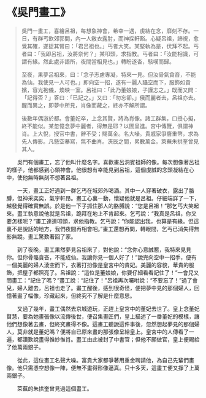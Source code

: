 # 《吳門畫工》

> 吳門一畫工，喜繪呂祖，每想象神會，希幸一遇，虔結在念，靡刻不存。一日，有群丐飲郊郭間，內一人敝衣露肘，而神採軒豁。心疑呂祖，諦視，愈覺其確，遂捉其臂曰：「君呂祖也。」丐者大笑。某堅執為是，伏拜不起。丐者曰：「我即呂祖，汝將奈何？」某叩頭，求指教。丐者曰：「汝能相識，可謂有緣。然此處非語所，夜間當相見也。」轉盼遂杳，駭嘆而歸。
>
> 至夜，果夢呂祖來，曰：「念子志慮專凝，特來一見。但汝骨氣貪吝，不能為仙。我使見一人可也。」即向空一招，遂有一麗人躡空而下，服飾如貴嬪，容光袍儀，煥映一室。呂祖曰：「此乃董娘娘，子謹志之。」既而又問：「記得否？」答曰：「已記之。」又曰：「勿忘卻。」俄而麗者去，呂祖亦去。醒而異之，即夢中所見，肖像而藏之，終亦不解所謂。
>
> 後數年偶游於都。會董妃卒，上念其賢，將為肖像。諸工群集，口授心擬，終不能似。某忽憶念夢中麗者，得無是耶？以圖呈進。宮中傳覽，俱謂神肖。上大悅，授官中書，辭不受；賜萬金。名大噪。貴戚家爭齎重幣，求為先人傳影。凡懸空摹寫，無不曲肖。浹辰之間，累數萬金。萊蕪朱拱奎曾見其人。

&emsp;&emsp;吳門有個畫工，忘了他叫什麼名字。喜歡畫呂洞賓祖師的像。每次想像著呂祖的樣子，他都感到心領神會。他很想有幸能見到呂祖，這個虔誠的念頭凝結在心中，使他無時無刻不想著呂祖。 ­

&emsp;&emsp;一天，畫工正好遇到一群乞丐在城郊外喝酒。其中一人穿著破衣，露出了胳膊，但神采奕奕，氣宇軒昂。畫工心裏一動，懷疑他就是呂祖。仔細端詳了一下，越發覺得確實無誤。於是他一下子抓住那人的胳膊說：“您是呂祖！”那乞丐大笑起來。畫工執意說他就是呂祖，跪拜在地上不肯起來。乞丐說：“我真是呂祖，你又要怎樣呢？”畫工連連叩頭，求他指教。乞丐說：“你能認出我，也算是有緣。但這裏不是說話的地方，我們夜間再相會吧。”畫工還想再問，轉眼間，乞丐已消失得無影無蹤。畫工驚歎著回了家。

&emsp;&emsp;到了夜晚，畫工果然夢見呂祖來了，對他說：“念你心意誠懇，我特來見見你。但你骨骼貪吝，不能成仙。我讓你見一個人好了！”說完向空中一招手，便有一個美麗的婦人淩空而下，衣著打扮像是皇宮中的貴妃。美麗的容貌，華貴的服飾，把屋子都照亮了。呂祖說：“這位是董娘娘，你要仔細看看記住了！”一會兒又問畫工：“記住了嗎？”畫工說：“記住了！”呂祖再次囑咐說：“不要忘了！”過了會兒，婦人離去，呂祖也走了。畫工醒後，感到很奇怪，便把夢中見的那個婦人，回憶著畫了幅像，珍藏起來，但終究不了解是什麼意思。

&emsp;&emsp;又過了幾年，畫工偶然去京城遊玩，正趕上皇宮中的董妃去世了。皇上念董妃賢慧，要為她畫張像以流傳後世，便召集畫匠們，皇上描述了一番董妃的模樣，讓他們想像著去畫，但終究畫得不像。這畫工聽說這件事後，忽然想起夢見的那個婦人，莫非就是董妃嗎？便將自已原來畫的那張像呈給皇上。皇宮中的人傳看了一遍，都讚歎說畫得惟妙惟肖。畫工由此被封了中書官；但他不願做官，皇上便賜給了他萬兩銀子。

&emsp;&emsp;從此，這位畫工名聲大噪。富貴大家都爭著用重金聘請他，為自己先輩們畫像。他只需憑空想像一陣，便無不畫得形像逼真。只十多天，這畫工便又掙了上萬兩銀子。­

&emsp;&emsp;萊蕪的朱拱奎曾見過這個畫工。­

